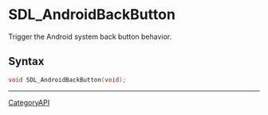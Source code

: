 = SDL_AndroidBackButton =

Trigger the Android system back button behavior.

== Syntax ==

<syntaxhighlight lang='c'>
void SDL_AndroidBackButton(void);
</syntaxhighlight>

----
[[CategoryAPI]]


